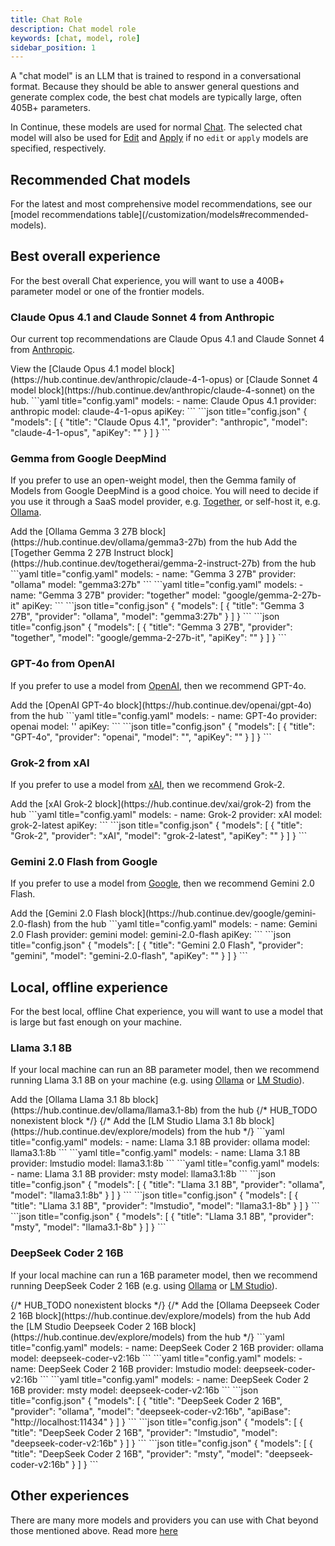 ```yaml
---
title: Chat Role
description: Chat model role
keywords: [chat, model, role]
sidebar_position: 1
---
```


A "chat model" is an LLM that is trained to respond in a conversational format. Because they should be able to answer general questions and generate complex code, the best chat models are typically large, often 405B+ parameters.

In Continue, these models are used for normal [Chat](../../features/chat/quick-start). The selected chat model will also be used for [Edit](../../features/edit/quick-start) and [Apply](./apply.mdx) if no `edit` or `apply` models are specified, respectively.

## Recommended Chat models

<Info>
  For the latest and most comprehensive model recommendations, see our [model recommendations table](/customization/models#recommended-models).
</Info>

## Best overall experience

For the best overall Chat experience, you will want to use a 400B+ parameter model or one of the frontier models.

### Claude Opus 4.1 and Claude Sonnet 4 from Anthropic

Our current top recommendations are Claude Opus 4.1 and Claude Sonnet 4 from [Anthropic](../model-providers/top-level/anthropic).

<Tabs>
  <Tab title="Hub">
  View the [Claude Opus 4.1 model block](https://hub.continue.dev/anthropic/claude-4-1-opus) or [Claude Sonnet 4 model block](https://hub.continue.dev/anthropic/claude-4-sonnet) on the hub.
  </Tab>
  <Tab title="YAML">
  ```yaml title="config.yaml"
  models:
    - name: Claude Opus 4.1
      provider: anthropic
      model: claude-4-1-opus
      apiKey: <YOUR_ANTHROPIC_API_KEY>
  ```
  </Tab>
  <Tab title="JSON">
  ```json title="config.json"
  {
    "models": [
      {
        "title": "Claude Opus 4.1",
        "provider": "anthropic",
        "model": "claude-4-1-opus",
        "apiKey": "<YOUR_ANTHROPIC_API_KEY>"
      }
    ]
  }
  ```
  </Tab>
</Tabs>

### Gemma from Google DeepMind

If you prefer to use an open-weight model, then the Gemma family of Models from Google DeepMind is a good choice. You will need to decide if you use it through a SaaS model provider, e.g. [Together](../model-providers/more/together), or self-host it, e.g. [Ollama](../model-providers/top-level/ollama).

<Tabs>
  <Tab title="Hub">
    <Tabs>
        <Tab title="Ollama">
        Add the [Ollama Gemma 3 27B block](https://hub.continue.dev/ollama/gemma3-27b) from the hub
        </Tab>
        <Tab title="Together">
        Add the [Together Gemma 2 27B Instruct block](https://hub.continue.dev/togetherai/gemma-2-instruct-27b) from the hub
        </Tab>
    </Tabs>
  </Tab>
  <Tab title="YAML">
    <Tabs>
        <Tab title="Ollama">
        ```yaml title="config.yaml"
        models:
          - name: "Gemma 3 27B"
            provider: "ollama"
            model: "gemma3:27b"
        ```
        </Tab>
        <Tab title="Together">
        ```yaml title="config.yaml"
        models:
          - name: "Gemma 3 27B"
            provider: "together"
            model: "google/gemma-2-27b-it"
            apiKey: <YOUR_TOGETHER_API_KEY>
        ```
        </Tab>
    </Tabs>
  </Tab>
  <Tab title="JSON">
    <Tabs>
        <Tab title="Ollama">
        ```json title="config.json"
        {
          "models": [
            {
              "title": "Gemma 3 27B",
              "provider": "ollama",
              "model": "gemma3:27b"
            }
          ]
        }
        ```
        </Tab>
        <Tab title="Together">
        ```json title="config.json"
        {
          "models": [
            {
              "title": "Gemma 3 27B",
              "provider": "together",
              "model": "google/gemma-2-27b-it",
              "apiKey": "<YOUR_TOGETHER_API_KEY>"
            }
          ]
        }
        ```
        </Tab>
    </Tabs>
  </Tab>
</Tabs>

### GPT-4o from OpenAI

If you prefer to use a model from [OpenAI](../model-providers/top-level/openai), then we recommend GPT-4o.

<Tabs>
    <Tab title="Hub">
    Add the [OpenAI GPT-4o block](https://hub.continue.dev/openai/gpt-4o) from the hub
    </Tab>
  <Tab title="YAML">
  ```yaml title="config.yaml"
  models:
    - name: GPT-4o
      provider: openai
      model: ''
      apiKey: <YOUR_OPENAI_API_KEY>
  ```
  </Tab>
  <Tab title="JSON">
  ```json title="config.json"
  {
    "models": [
      {
        "title": "GPT-4o",
        "provider": "openai",
        "model": "",
        "apiKey": "<YOUR_OPENAI_API_KEY>"
      }
    ]
  }
  ```
  </Tab>
</Tabs>

### Grok-2 from xAI

If you prefer to use a model from [xAI](../model-providers/more/xAI), then we recommend Grok-2.

<Tabs>
    <Tab title="Hub">
    Add the [xAI Grok-2 block](https://hub.continue.dev/xai/grok-2) from the hub
    </Tab>
  <Tab title="YAML">
  ```yaml title="config.yaml"
  models:
    - name: Grok-2
      provider: xAI
      model: grok-2-latest
      apiKey: <YOUR_XAI_API_KEY>
  ```
  </Tab>
  <Tab title="JSON">
  ```json title="config.json"
  {
    "models": [
      {
        "title": "Grok-2",
        "provider": "xAI",
        "model": "grok-2-latest",
        "apiKey": "<YOUR_XAI_API_KEY>"
      }
    ]
  }
  ```
  </Tab>
</Tabs>

### Gemini 2.0 Flash from Google

If you prefer to use a model from [Google](../model-providers/top-level/gemini), then we recommend Gemini 2.0 Flash.

<Tabs>
    <Tab title="Hub">
    Add the [Gemini 2.0 Flash block](https://hub.continue.dev/google/gemini-2.0-flash) from the hub
    </Tab>
  <Tab title="YAML">
  ```yaml title="config.yaml"
  models:
    - name: Gemini 2.0 Flash
      provider: gemini
      model: gemini-2.0-flash
      apiKey: <YOUR_GEMINI_API_KEY>
  ```
  </Tab>
  <Tab title="JSON">
  ```json title="config.json"
  {
    "models": [
      {
        "title": "Gemini 2.0 Flash",
        "provider": "gemini",
        "model": "gemini-2.0-flash",
        "apiKey": "<YOUR_GEMINI_API_KEY>"
      }
    ]
  }
  ```
  </Tab>
</Tabs>

## Local, offline experience

For the best local, offline Chat experience, you will want to use a model that is large but fast enough on your machine.

### Llama 3.1 8B

If your local machine can run an 8B parameter model, then we recommend running Llama 3.1 8B on your machine (e.g. using [Ollama](../model-providers/top-level/ollama) or [LM Studio](../model-providers/top-level/lmstudio)).

<Tabs>
  <Tab title="Hub">
    <Tabs>
        <Tab title="Ollama">
    Add the [Ollama Llama 3.1 8b block](https://hub.continue.dev/ollama/llama3.1-8b) from the hub
    </Tab>
    {/* HUB_TODO nonexistent block */}
    {/* <Tab title="LM Studio">
    Add the [LM Studio Llama 3.1 8b block](https://hub.continue.dev/explore/models) from the hub
    </Tab> */}
    </Tabs>
  </Tab>
  <Tab title="YAML">
    <Tabs>
      <Tab title="Ollama">
      ```yaml title="config.yaml"
      models:
        - name: Llama 3.1 8B
          provider: ollama
          model: llama3.1:8b
      ```
      </Tab>
      <Tab title="LM Studio">
      ```yaml title="config.yaml"
      models:
        - name: Llama 3.1 8B
          provider: lmstudio
          model: llama3.1:8b
      ```
      </Tab>
      <Tab title="Msty">
      ```yaml title="config.yaml"
      models:
        - name: Llama 3.1 8B
          provider: msty
          model: llama3.1:8b
      ```
      </Tab>
    </Tabs>
  </Tab>
  <Tab title="JSON">
    <Tabs>
      <Tab title="Ollama">
      ```json title="config.json"
      {
        "models": [
          {
            "title": "Llama 3.1 8B",
            "provider": "ollama",
            "model": "llama3.1:8b"
          }
        ]
      }
      ```
      </Tab>
      <Tab title="LM Studio">
      ```json title="config.json"
      {
        "models": [
          {
            "title": "Llama 3.1 8B",
            "provider": "lmstudio",
            "model": "llama3.1-8b"
          }
        ]
      }
      ```
      </Tab>
      <Tab title="Msty">
      ```json title="config.json"
      {
        "models": [
          {
            "title": "Llama 3.1 8B",
            "provider": "msty",
            "model": "llama3.1-8b"
          }
        ]
      }
      ```
      </Tab>
    </Tabs>
  </Tab>
</Tabs>

### DeepSeek Coder 2 16B

If your local machine can run a 16B parameter model, then we recommend running DeepSeek Coder 2 16B (e.g. using [Ollama](../model-providers/top-level/ollama) or [LM Studio](../model-providers/top-level/lmstudio)).

<Tabs>
  {/* HUB_TODO nonexistent blocks */}
  {/* <Tab title="Hub">
    <Tabs>
    <Tab title="Ollama">
    Add the [Ollama Deepseek Coder 2 16B block](https://hub.continue.dev/explore/models) from the hub
    </Tab>
    <Tab title="LM Studio">
    Add the [LM Studio Deepseek Coder 2 16B block](https://hub.continue.dev/explore/models) from the hub
    </Tab>
    </Tabs>
  </Tab> */}
  <Tab title="YAML">
    <Tabs>
        <Tab title="Ollama">
        ```yaml title="config.yaml"
        models:
          - name: DeepSeek Coder 2 16B
            provider: ollama
            model: deepseek-coder-v2:16b
        ```
        </Tab>
        <Tab title="LM Studio">
        ```yaml title="config.yaml"
        models:
          - name: DeepSeek Coder 2 16B
            provider: lmstudio
            model: deepseek-coder-v2:16b
        ```
        </Tab>
        <Tab title="Msty">
        ```yaml title="config.yaml"
        models:
          - name: DeepSeek Coder 2 16B
            provider: msty
            model: deepseek-coder-v2:16b
        ```
        </Tab>
    </Tabs>
  </Tab>
  <Tab title="JSON">
    <Tabs>
      <Tab title="Ollama">
      ```json title="config.json"
      {
        "models": [
          {
            "title": "DeepSeek Coder 2 16B",
            "provider": "ollama",
            "model": "deepseek-coder-v2:16b",
            "apiBase": "http://localhost:11434"
          }
        ]
      }
      ```
      </Tab>
      <Tab title="LM Studio">
      ```json title="config.json"
      {
        "models": [
          {
            "title": "DeepSeek Coder 2 16B",
            "provider": "lmstudio",
            "model": "deepseek-coder-v2:16b"
          }
        ]
      }
      ```
      </Tab>
      <Tab title="Msty">
      ```json title="config.json"
      {
        "models": [
          {
            "title": "DeepSeek Coder 2 16B",
            "provider": "msty",
            "model": "deepseek-coder-v2:16b"
          }
        ]
      }
      ```
      </Tab>
    </Tabs>
  </Tab>
</Tabs>

## Other experiences

There are many more models and providers you can use with Chat beyond those mentioned above. Read more [here](../model-roles/chat.mdx)

